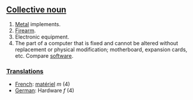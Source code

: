 ==[[Collective noun]]==

# [[Metal]] implements.
# [[Firearm]].
# Electronic equipment.
# The part of a computer that is fixed and cannot be altered without replacement or physical modification; motherboard, expansion cards, etc.  Compare [[software]].

===[[Translation]]s===

*[[French]]: [[matériel]] ''m'' (4)
*[[German]]: Hardware ''f'' (4)